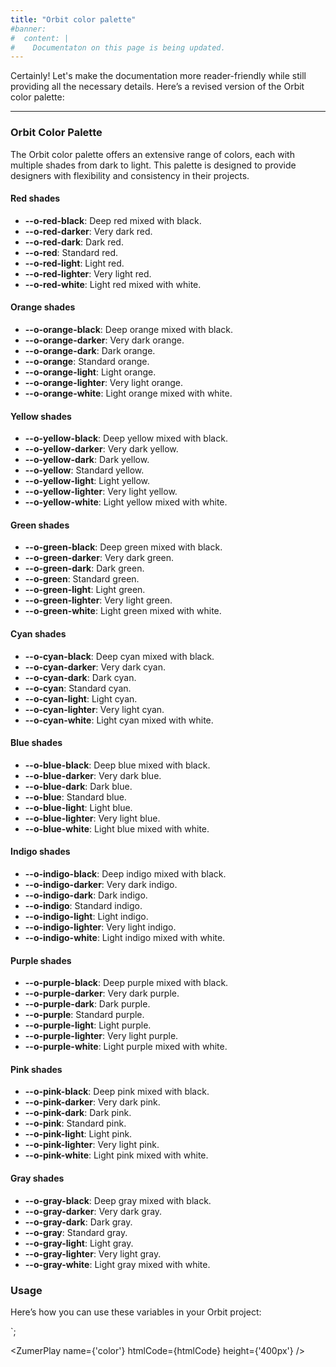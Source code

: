```yaml
---
title: "Orbit color palette"
#banner: 
#  content: |
#    Documentaton on this page is being updated.
---
```



Certainly! Let's make the documentation more reader-friendly while still providing all the necessary details. Here’s a revised version of the Orbit color palette:

---

### Orbit Color Palette

The Orbit color palette offers an extensive range of colors, each with multiple shades from dark to light. This palette is designed to provide designers with flexibility and consistency in their projects.

#### Red shades
- **--o-red-black**: Deep red mixed with black.
- **--o-red-darker**: Very dark red.
- **--o-red-dark**: Dark red.
- **--o-red**: Standard red.
- **--o-red-light**: Light red.
- **--o-red-lighter**: Very light red.
- **--o-red-white**: Light red mixed with white.

#### Orange shades
- **--o-orange-black**: Deep orange mixed with black.
- **--o-orange-darker**: Very dark orange.
- **--o-orange-dark**: Dark orange.
- **--o-orange**: Standard orange.
- **--o-orange-light**: Light orange.
- **--o-orange-lighter**: Very light orange.
- **--o-orange-white**: Light orange mixed with white.

#### Yellow shades
- **--o-yellow-black**: Deep yellow mixed with black.
- **--o-yellow-darker**: Very dark yellow.
- **--o-yellow-dark**: Dark yellow.
- **--o-yellow**: Standard yellow.
- **--o-yellow-light**: Light yellow.
- **--o-yellow-lighter**: Very light yellow.
- **--o-yellow-white**: Light yellow mixed with white.

#### Green shades
- **--o-green-black**: Deep green mixed with black.
- **--o-green-darker**: Very dark green.
- **--o-green-dark**: Dark green.
- **--o-green**: Standard green.
- **--o-green-light**: Light green.
- **--o-green-lighter**: Very light green.
- **--o-green-white**: Light green mixed with white.

#### Cyan shades
- **--o-cyan-black**: Deep cyan mixed with black.
- **--o-cyan-darker**: Very dark cyan.
- **--o-cyan-dark**: Dark cyan.
- **--o-cyan**: Standard cyan.
- **--o-cyan-light**: Light cyan.
- **--o-cyan-lighter**: Very light cyan.
- **--o-cyan-white**: Light cyan mixed with white.

#### Blue shades
- **--o-blue-black**: Deep blue mixed with black.
- **--o-blue-darker**: Very dark blue.
- **--o-blue-dark**: Dark blue.
- **--o-blue**: Standard blue.
- **--o-blue-light**: Light blue.
- **--o-blue-lighter**: Very light blue.
- **--o-blue-white**: Light blue mixed with white.

#### Indigo shades
- **--o-indigo-black**: Deep indigo mixed with black.
- **--o-indigo-darker**: Very dark indigo.
- **--o-indigo-dark**: Dark indigo.
- **--o-indigo**: Standard indigo.
- **--o-indigo-light**: Light indigo.
- **--o-indigo-lighter**: Very light indigo.
- **--o-indigo-white**: Light indigo mixed with white.

#### Purple shades
- **--o-purple-black**: Deep purple mixed with black.
- **--o-purple-darker**: Very dark purple.
- **--o-purple-dark**: Dark purple.
- **--o-purple**: Standard purple.
- **--o-purple-light**: Light purple.
- **--o-purple-lighter**: Very light purple.
- **--o-purple-white**: Light purple mixed with white.

#### Pink shades
- **--o-pink-black**: Deep pink mixed with black.
- **--o-pink-darker**: Very dark pink.
- **--o-pink-dark**: Dark pink.
- **--o-pink**: Standard pink.
- **--o-pink-light**: Light pink.
- **--o-pink-lighter**: Very light pink.
- **--o-pink-white**: Light pink mixed with white.

#### Gray shades
- **--o-gray-black**: Deep gray mixed with black.
- **--o-gray-darker**: Very dark gray.
- **--o-gray-dark**: Dark gray.
- **--o-gray**: Standard gray.
- **--o-gray-light**: Light gray.
- **--o-gray-lighter**: Very light gray.
- **--o-gray-white**: Light gray mixed with white.

### Usage

Here’s how you can use these variables in your Orbit project:

<div class="bigbang">
  <div class="gravity-spot">
    <div class="orbit-2" style="border: none">
      <o-arc class="shrink-10 gap-2" style="--o-fill: var(--o-red-black)"></o-arc>
      <o-arc class="shrink-10 gap-2" style="--o-fill: var(--o-orange-black)"></o-arc>
      <o-arc class="shrink-10 gap-2" style="--o-fill: var(--o-yellow-black)"></o-arc>
      <o-arc class="shrink-10 gap-2" style="--o-fill: var(--o-green-black)"></o-arc>
      <o-arc class="shrink-10 gap-2" style="--o-fill: var(--o-cyan-black)"></o-arc>
      <o-arc class="shrink-10 gap-2" style="--o-fill: var(--o-blue-black)"></o-arc>
      <o-arc class="shrink-10 gap-2" style="--o-fill: var(--o-indigo-black)"></o-arc>
      <o-arc class="shrink-10 gap-2" style="--o-fill: var(--o-purple-black)"></o-arc>
      <o-arc class="shrink-10 gap-2" style="--o-fill: var(--o-pink-black)"></o-arc>
      <o-arc class="shrink-10 gap-2" style="--o-fill: var(--o-gray-black)"></o-arc>
    </div>
    <div class="orbit-3" style="border: none">
      <o-arc class="shrink-10 gap-2" style="--o-fill: var(--o-red-darker)"></o-arc>
      <o-arc class="shrink-10 gap-2" style="--o-fill: var(--o-orange-darker)"></o-arc>
      <o-arc class="shrink-10 gap-2" style="--o-fill: var(--o-yellow-darker)"></o-arc>
      <o-arc class="shrink-10 gap-2" style="--o-fill: var(--o-green-darker)"></o-arc>
      <o-arc class="shrink-10 gap-2" style="--o-fill: var(--o-cyan-darker)"></o-arc>
      <o-arc class="shrink-10 gap-2" style="--o-fill: var(--o-blue-darker)"></o-arc>
      <o-arc class="shrink-10 gap-2" style="--o-fill: var(--o-indigo-darker)"></o-arc>
      <o-arc class="shrink-10 gap-2" style="--o-fill: var(--o-purple-darker)"></o-arc>
      <o-arc class="shrink-10 gap-2" style="--o-fill: var(--o-pink-darker)"></o-arc>
      <o-arc class="shrink-10 gap-2" style="--o-fill: var(--o-gray-darker)"></o-arc>
    </div>
    <div class="orbit-4" style="border: none">
      <o-arc class="shrink-10 gap-2" style="--o-fill: var(--o-red-dark)"></o-arc>
      <o-arc class="shrink-10 gap-2" style="--o-fill: var(--o-orange-dark)"></o-arc>
      <o-arc class="shrink-10 gap-2" style="--o-fill: var(--o-yellow-dark)"></o-arc>
      <o-arc class="shrink-10 gap-2" style="--o-fill: var(--o-green-dark)"></o-arc>
      <o-arc class="shrink-10 gap-2" style="--o-fill: var(--o-cyan-dark)"></o-arc>
      <o-arc class="shrink-10 gap-2" style="--o-fill: var(--o-blue-dark)"></o-arc>
      <o-arc class="shrink-10 gap-2" style="--o-fill: var(--o-indigo-dark)"></o-arc>
      <o-arc class="shrink-10 gap-2" style="--o-fill: var(--o-purple-dark)"></o-arc>
      <o-arc class="shrink-10 gap-2" style="--o-fill: var(--o-pink-dark)"></o-arc>
      <o-arc class="shrink-10 gap-2" style="--o-fill: var(--o-gray-dark)"></o-arc>
    </div>
    <div class="orbit-5" style="border: none">
      <o-arc class="shrink-10 gap-2" style="--o-fill: var(--o-red)"></o-arc>
      <o-arc class="shrink-10 gap-2" style="--o-fill: var(--o-orange)"></o-arc>
      <o-arc class="shrink-10 gap-2" style="--o-fill: var(--o-yellow)"></o-arc>
      <o-arc class="shrink-10 gap-2" style="--o-fill: var(--o-green)"></o-arc>
      <o-arc class="shrink-10 gap-2" style="--o-fill: var(--o-cyan)"></o-arc>
      <o-arc class="shrink-10 gap-2" style="--o-fill: var(--o-blue)"></o-arc>
      <o-arc class="shrink-10 gap-2" style="--o-fill: var(--o-indigo)"></o-arc>
      <o-arc class="shrink-10 gap-2" style="--o-fill: var(--o-purple)"></o-arc>
      <o-arc class="shrink-10 gap-2" style="--o-fill: var(--o-pink)"></o-arc>
      <o-arc class="shrink-10 gap-2" style="--o-fill: var(--o-gray)"></o-arc>
    </div>
    <div class="orbit-6" style="border: none">
      <o-arc class="shrink-10 gap-2" style="--o-fill: var(--o-red-light)"></o-arc>
      <o-arc class="shrink-10 gap-2" style="--o-fill: var(--o-orange-light)"></o-arc>
      <o-arc class="shrink-10 gap-2" style="--o-fill: var(--o-yellow-light)"></o-arc>
      <o-arc class="shrink-10 gap-2" style="--o-fill: var(--o-green-light)"></o-arc>
      <o-arc class="shrink-10 gap-2" style="--o-fill: var(--o-cyan-light)"></o-arc>
      <o-arc class="shrink-10 gap-2" style="--o-fill: var(--o-blue-light)"></o-arc>
      <o-arc class="shrink-10 gap-2" style="--o-fill: var(--o-indigo-light)"></o-arc>
      <o-arc class="shrink-10 gap-2" style="--o-fill: var(--o-purple-light)"></o-arc>
      <o-arc class="shrink-10 gap-2" style="--o-fill: var(--o-pink-light)"></o-arc>
      <o-arc class="shrink-10 gap-2" style="--o-fill: var(--o-gray-light)"></o-arc>
    </div>
    <div class="orbit-7" style="border: none">
      <o-arc class="shrink-10 gap-2" style="--o-fill: var(--o-red-lighter)"></o-arc>
      <o-arc class="shrink-10 gap-2" style="--o-fill: var(--o-orange-lighter)"></o-arc>
      <o-arc class="shrink-10 gap-2" style="--o-fill: var(--o-yellow-lighter)"></o-arc>
      <o-arc class="shrink-10 gap-2" style="--o-fill: var(--o-green-lighter)"></o-arc>
      <o-arc class="shrink-10 gap-2" style="--o-fill: var(--o-cyan-lighter)"></o-arc>
      <o-arc class="shrink-10 gap-2" style="--o-fill: var(--o-blue-lighter)"></o-arc>
      <o-arc class="shrink-10 gap-2" style="--o-fill: var(--o-indigo-lighter)"></o-arc>
      <o-arc class="shrink-10 gap-2" style="--o-fill: var(--o-purple-lighter)"></o-arc>
      <o-arc class="shrink-10 gap-2" style="--o-fill: var(--o-pink-lighter)"></o-arc>
      <o-arc class="shrink-10 gap-2" style="--o-fill: var(--o-gray-lighter)"></o-arc>
    </div>
    <div class="orbit-8" style="border: none">
      <o-arc class="shrink-10 gap-2" style="--o-fill: var(--o-red-white)"></o-arc>
      <o-arc class="shrink-10 gap-2" style="--o-fill: var(--o-orange-white)"></o-arc>
      <o-arc class="shrink-10 gap-2" style="--o-fill: var(--o-yellow-white)"></o-arc>
      <o-arc class="shrink-10 gap-2" style="--o-fill: var(--o-green-white)"></o-arc>
      <o-arc class="shrink-10 gap-2" style="--o-fill: var(--o-cyan-white)"></o-arc>
      <o-arc class="shrink-10 gap-2" style="--o-fill: var(--o-blue-white)"></o-arc>
      <o-arc class="shrink-10 gap-2" style="--o-fill: var(--o-indigo-white)"></o-arc>
      <o-arc class="shrink-10 gap-2" style="--o-fill: var(--o-purple-white)"></o-arc>
      <o-arc class="shrink-10 gap-2" style="--o-fill: var(--o-pink-white)"></o-arc>
      <o-arc class="shrink-10 gap-2" style="--o-fill: var(--o-gray-white)"></o-arc>
    </div>
</div>
`;

<ZumerPlay name={'color'}   htmlCode={htmlCode}  height={'400px'} />

